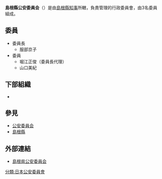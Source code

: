 {{Infobox Govt Agency
  | agency_name     = 島根縣公安委員會
  | nativename      = {{lang|ja|島根県公安委員会}}{{ja}}<br>{{lang|ja|しまねけんこうあんいいんかい}}
  | nativename_r    = Shimane Prefectural Public Safety Commission{{en}}
  | jurisdiction    = [[File:Flag_of_Shimane_Prefecture.svg|20px]] [[島根縣|島根縣]]
  | seal            = 
  | seal_width      = 
  | seal_caption    = 
  | logo            = 
  | logo_width      = 
  | logo_caption    = 
  | formed          = 
  | preceding1      = 
  | preceding2      =
  | dissolved       = 
  | superseding     = 
  | employees       = 3人
  | budget          = 
  | minister1_name  = 
  | minister1_pfo   = 
  | minister2_name  = 
  | minister2_pfo   =
  | chief1_title    = 委員長
  | chief1          = 服部京子
  | chief2_title    = 
  | chief2          = 
  | chief3_title    = 
  | chief3          = 
  | parent_agency   = [[島根縣知事|島根縣知事]]
  | child1_agency   = {{link-jp|島根縣警察|島根県警察|島根縣警察}}
  | child2_agency   = 
  | child3_agency   = 
  | child4_agency   = 
  | child5_agency   = 
  | child6_agency   = 
  | child7_agency   = 
  | child8_agency   = 
  | child9_agency   = 
  | keydocument1    = 
  | keydocument2    =
  | picture         = Shimane Prefectural Police Headquarters.jpg
  | picture_width   = 250px
  | picture_caption = 島根縣警察本部廳舍
  | headquarters    = {{JPN}}<br/>[[島根縣|島根縣]][[松江市|松江市]]殿町8-1
  | website         = [http://www.pref.shimane.lg.jp/spc/ 島根県公安委員会]
  | footnotes       = 
}}
'''島根縣公安委員会'''（{{jpn|j=島根県公安委員会|hg=しまねけんこうあんいいんかい|rm=Shimaneken Kō'an-i'inkai}}）是由[[島根縣知事|島根縣知事]]所轄，負責管理{{link-jp|島根縣警察|島根県警察|島根縣警察}}的行政委員會，由3名委員組成。

== 委員 ==
* 委員長
** 服部京子
* 委員
** 堀江正俊（委員長代理）
** 山口美紀

== 下部組織 ==
* {{link-jp|島根縣警察|島根県警察|島根縣警察}}

== 參見 ==
* [[公安委員会|公安委員会]]
* [[島根縣|島根縣]]

== 外部連結 ==
* [http://www.pref.shimane.lg.jp/spc/ 島根県公安委員会] {{Wayback|url=http://www.pref.shimane.lg.jp/spc/ |date=20190426205709 }}
{{日本都道府縣公安委員會}}
[[分類:日本公安委員會|分類:日本公安委員會]]